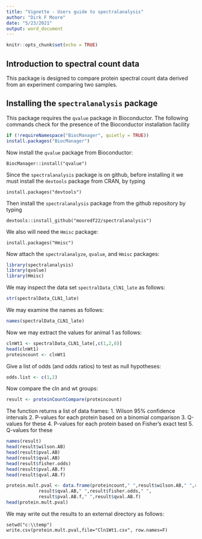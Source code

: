 ```yaml
---
title: "Vignette - Users guide to spectralanalysis"
author: "Dirk F Moore"
date: "5/23/2021"
output: word_document
---
```


```r
knitr::opts_chunk$set(echo = TRUE)
```

## Introduction to spectral count data

This package is designed to compare protein spectral count data derived from an experiment comparing two samples.

## Installing the `spectralanalysis` package

This package requires the `qvalue` package in Bioconductor. The following commands check for the presence of the Bioconductor installation facility

```r
if (!requireNamespace("BiocManager", quietly = TRUE))
install.packages("BiocManager")
```

Now install the `qvalue` package from Bioconductor:

```
BiocManager::install("qvalue")
```

Since the `spectralanalysis` package is on github, before installing it we must install the `devtools` package from CRAN, by typing

```
install.packages("devtools")
```

Then install the `spectralanalysis` package from the github repository by typing

```
devtools::install_github("mooredf22/spectralanalysis")
```

We also will need the `Hmisc` package:

```
install.packages("Hmisc")
```

Now attach the `spectralanalyze`, `qvalue`, and `Hmisc` packages:

```r
library(spectralanalysis)
library(qvalue)
library(Hmisc)
```

We may inspect the data set `spectralData_ClN1_late` as follows:

```r
str(spectralData_CLN1_late)
```

We may examine the names as follows:

```r
names(spectralData_CLN1_late)
```
Now we may extract the values for animal 1 as follows:

```r
clnWt1 <- spectralData_CLN1_late[,c(1,2,8)]
head(clnWt1)
proteincount <- clnWt1 
```


Give a list of odds (and odds ratios) to test as null hypotheses:

```r
odds.list <- c(1,2)
```

Now compare the cln and wt groups:

```r
result <- proteinCountCompare(proteincount)
```
The function returns a list of data frames:
1. Wilson 95% confidence intervals
2. P-values for each protein based on a binomial comparison
3. Q-values for these
4. P-values for each protein based on Fisher's exact test
5. Q-values for these

```r
names(result)
head(result$wilson.AB)
head(result$pval.AB)
head(result$qval.AB)
head(result$fisher.odds)
head(result$pval.AB.f)
head(result$qval.AB.f)
```

```r
protein.mult.pval <- data.frame(proteincount," ",result$wilson.AB," ",result$pval.AB," ",
            result$qval.AB," ",result$fisher.odds," ",
            result$pval.AB.f," ",result$qval.AB.f)
head(protein.mult.pval)
```

We may write out the results to an external directory as follows:
```
setwd("c:\\temp")
write.csv(protein.mult.pval,file="Cln1Wt1.csv", row.names=F)
```

